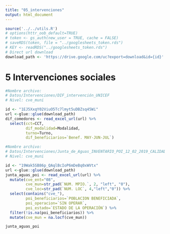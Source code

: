 ```yaml
---
title: "05_intervenciones"
output: html_document
---
```

```r
source('../../utils.R')
# options(httr_oob_default=TRUE) 
# token <- gs_auth(new_user = TRUE, cache = FALSE)
# saveRDS(token, file = "../googlesheets_token.rds")
# KEY <- readRDS("../googlesheets_token.rds")
# Direct url download
download_path <- 'https://drive.google.com/uc?export=download&id={id}'
```


# 5  Intervenciones sociales
```r
#Nombre archivo: 
# Datos/Intervenciones/DIF_intervención_UNICEF
# Nivel: cve_muni

id <- "1EJ5XxqY02ViuO5Tc7lmyt5uDBZsq45Wi"
url <-glue::glue(download_path)
dif_comedores <- read_excel_url(url) %>%
  select(cct=CCT,
         dif_modalidad=Modalidad,
         turno=Turno,
         dif_beneficiarios=`Benef. MAY-JUN-JUL`)
```


```r
#Nombre archivo: 
# Datos/Intervenciones/Junta_de_Aguas_INVENTARIO_POI_12_02_2019_CALIDAD DEL AGUA
# Nivel: cve_muni

id <- "19Wak5SB86p_QAqlBcIoP6mDeBq0xWVtx"
url <-glue::glue(download_path)
junta_aguas_poi <- read_excel_url(url) %>%
  mutate(cve_ent="08",
         cve_mun=str_pad(`NUM. MPIO.`, 2, "left", "0"),
         cve_loc=str_pad(`NUM. LOC`, 4,"left","0")) %>% 
  select(contains("cve_"),
         poi_beneficiarios=`POBLACION BENEFICIADA`,
         poi_operacion=`SIN OPERAR`,
         poi_estado=`ESTADO DE LA OPERACIÓN`) %>% 
  filter(!is.na(poi_beneficiarios)) %>% 
  mutate(cve_mun = na.locf(cve_mun))

junta_aguas_poi
```

